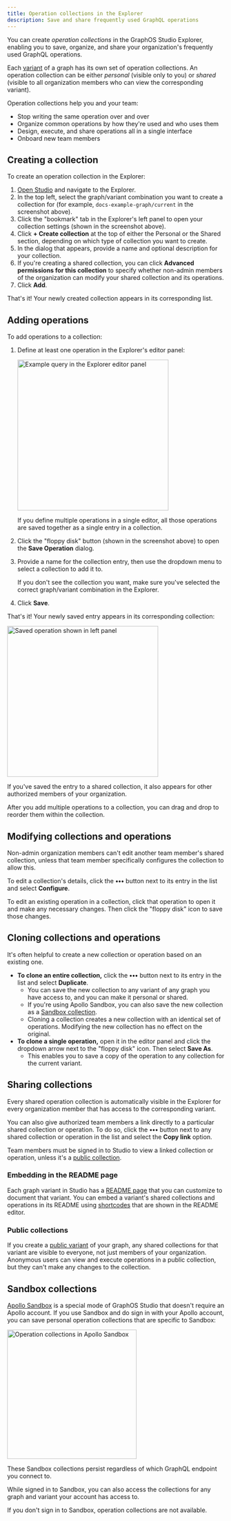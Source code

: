 ```yaml
---
title: Operation collections in the Explorer
description: Save and share frequently used GraphQL operations
---
```


You can create _operation collections_ in the GraphOS Studio Explorer, enabling you to save, organize, and share your organization's frequently used GraphQL operations.

Each [variant](../graphs/#variants) of a graph has its own set of operation collections. An operation collection can be either _personal_ (visible only to you) or _shared_ (visible to all organization members who can view the corresponding variant).

Operation collections help you and your team:

- Stop writing the same operation over and over
- Organize common operations by how they're used and who uses them
- Design, execute, and share operations all in a single interface
- Onboard new team members

## Creating a collection

To create an operation collection in the Explorer:

1. [Open Studio](https://studio.apollographql.com/?referrer=docs-content) and navigate to the Explorer.
2. In the top left, select the graph/variant combination you want to create a collection for (for example, `docs-example-graph/current` in the screenshot above).
3. Click the "bookmark" tab in the Explorer's left panel to open your collection settings (shown in the screenshot above).
4. Click **+ Create collection** at the top of either the Personal or the Shared section, depending on which type of collection you want to create.
5. In the dialog that appears, provide a name and optional description for your collection.
6. If you're creating a shared collection, you can click **Advanced permissions for this collection** to specify whether non-admin members of the organization can modify your shared collection and its operations.
7. Click **Add**.

That's it! Your newly created collection appears in its corresponding list.

## Adding operations

To add operations to a collection:

1. Define at least one operation in the Explorer's editor panel:

   <img
     src="../img/operation-collections/create-operation.jpg"
     alt="Example query in the Explorer editor panel"
     class="screenshot"
     width="350"
   />

   <Note>

   If you define multiple operations in a single editor, all those operations are saved together as a single entry in a collection.

   </Note>

2. Click the "floppy disk" button (shown in the screenshot above) to open the **Save Operation** dialog.
3. Provide a name for the collection entry, then use the dropdown menu to select a collection to add it to.

   <Note>

   If you don't see the collection you want, make sure you've selected the correct graph/variant combination in the Explorer.

   </Note>

4. Click **Save**.

That's it! Your newly saved entry appears in its corresponding collection:

<img
  src="../img/operation-collections/added-operation.jpg"
  alt="Saved operation shown in left panel"
  className="screenshot"
  width="350"
/>

If you've saved the entry to a shared collection, it also appears for other authorized members of your organization.

<Tip>

After you add multiple operations to a collection, you can drag and drop to reorder them within the collection.

</Tip>

## Modifying collections and operations

<Note>

Non-admin organization members can't edit another team member's shared collection, unless that team member specifically configures the collection to allow this.

</Note>

To edit a collection's details, click the **•••** button next to its entry in the list and select **Configure**.

To edit an existing operation in a collection, click that operation to open it and make any necessary changes. Then click the "floppy disk" icon to save those changes.

## Cloning collections and operations

It's often helpful to create a new collection or operation based on an existing one.

- **To clone an entire collection,** click the **•••** button next to its entry in the list and select **Duplicate**.
  - You can save the new collection to any variant of any graph you have access to, and you can make it personal or shared.
  - If you're using Apollo Sandbox, you can also save the new collection as a [Sandbox collection](#sandbox-collections).
  - Cloning a collection creates a new collection with an identical set of operations. Modifying the new collection has no effect on the original.
- **To clone a single operation,** open it in the editor panel and click the dropdown arrow next to the "floppy disk" icon. Then select **Save As**.
  - This enables you to save a copy of the operation to any collection for the current variant.

## Sharing collections

Every shared operation collection is automatically visible in the Explorer for every organization member that has access to the corresponding variant.

You can also give authorized team members a link directly to a particular shared collection or operation. To do so, click the **•••** button next to any shared collection or operation in the list and select the **Copy link** option.

<Note>

Team members must be signed in to Studio to view a linked collection or operation, unless it's a [public collection](#public-collections).

</Note>

### Embedding in the README page

Each graph variant in Studio has a [README page](../graphs/studio-features/#the-readme-page) that you can customize to document that variant. You can embed a variant's shared collections and operations in its README using [shortcodes](../graphs/studio-features/#readme-shortcodes) that are shown in the README editor.

### Public collections

If you create a [public variant](../graphs/management/#public-variants) of your graph, any shared collections for that variant are visible to everyone, not just members of your organization. Anonymous users can view and execute operations in a public collection, but they can't make any changes to the collection.

## Sandbox collections

[Apollo Sandbox](./sandbox/) is a special mode of GraphOS Studio that doesn't require an Apollo account. If you use Sandbox and do sign in with your Apollo account, you can save personal operation collections that are specific to Sandbox:

<img
  src="../img/operation-collections/sandbox-collections.jpg"
  alt="Operation collections in Apollo Sandbox"
  className="screenshot"
  width="300"
/>

These Sandbox collections persist regardless of which GraphQL endpoint you connect to.

While signed in to Sandbox, you can also access the collections for any graph and variant your account has access to.

<Note>

If you don't sign in to Sandbox, operation collections are not available.

</Note>
